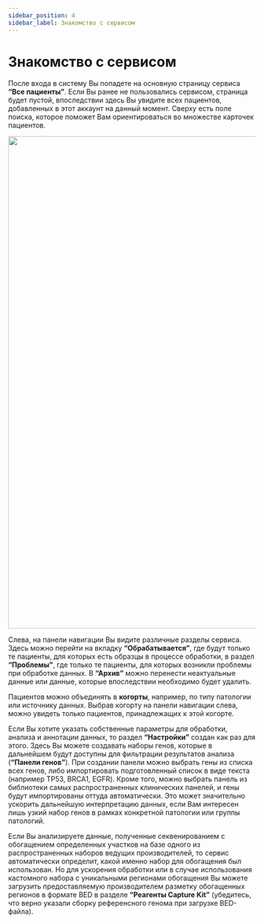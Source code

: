 ```yaml
---
sidebar_position: 4
sidebar_label: Знакомство с сервисом
---
```


# Знакомство с сервисом


<Login />

После входа в систему Вы попадете на основную страницу сервиса **“Все пациенты”**.
Если Вы ранее не пользовались сервисом, страница будет пустой, впоследствии здесь Вы увидите всех пациентов, добавленных в этот аккаунт на данный момент.
Сверху есть поле поиска, которое поможет Вам ориентироваться во множестве карточек пациентов.

<p align="center">
<img src={require('/img/version_1.02/1-all-patients-page.png').default} width="1000"/>
</p>

Слева, на панели навигации Вы видите различные разделы сервиса. Здесь можно перейти на вкладку **“Обрабатывается”**, 
где будут только те пациенты, для которых есть образцы в процессе обработки, в раздел **“Проблемы”**, где только те пациенты, для которых возникли проблемы при обработке данных. В **“Архив”** можно перенести неактуальные данные или данные, которые впоследствии необходимо будет удалить.

Пациентов можно объединять в **когорты**, например, по типу патологии или источнику данных. Выбрав когорту на панели навигации слева, можно увидеть только пациентов, принадлежащих к этой когорте.

Если Вы хотите указать собственные параметры для обработки, анализа и аннотации данных, то раздел **“Настройки”** создан как раз для этого.
Здесь Вы можете создавать наборы генов, которые в дальнейшем будут доступны для фильтрации результатов анализа (**“Панели генов”**). При создании панели можно выбрать гены из списка всех генов, либо импортировать подготовленный список в виде текста (например TP53, BRCA1, EGFR). Кроме того, можно выбрать панель из библиотеки самых распространенных клинических панелей, и гены будут импортированы оттуда автоматически. Это может значительно ускорить дальнейшую интерпретацию данных, если Вам интересен лишь узкий набор генов в рамках конкретной патологии или группы патологий.

Если Вы анализируете данные, полученные секвенированием с обогащением определенных участков на базе одного из распространенных наборов ведущих производителей, то сервис автоматически определит, какой именно набор для обогащения был использован. Но для ускорения обработки или в случае использования кастомного набора с уникальными регионами обогащения Вы можете загрузить предоставляемую производителем разметку обогащенных регионов в формате BED в разделе **“Реагенты Capture Kit”** (убедитесь, что верно указали сборку референсного генома при загрузке BED-файла).
